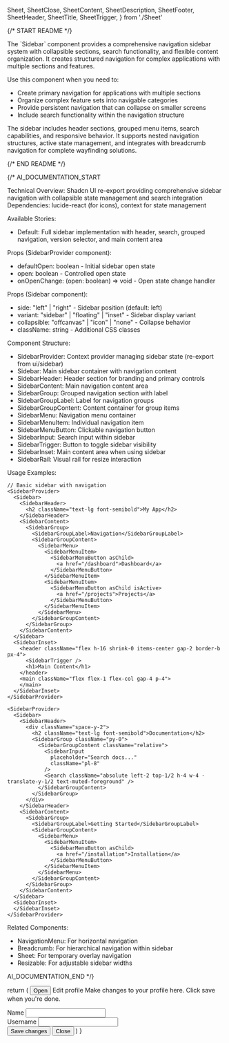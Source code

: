   Sheet,
  SheetClose,
  SheetContent,
  SheetDescription,
  SheetFooter,
  SheetHeader,
  SheetTitle,
  SheetTrigger,
} from './Sheet'

{/* START README */}
<div className="prose prose-sm max-w-none">
The `Sidebar` component provides a comprehensive navigation sidebar system with collapsible sections, search functionality, and flexible content organization. It creates structured navigation for complex applications with multiple sections and features.

Use this component when you need to:

- Create primary navigation for applications with multiple sections
- Organize complex feature sets into navigable categories
- Provide persistent navigation that can collapse on smaller screens
- Include search functionality within the navigation structure

The sidebar includes header sections, grouped menu items, search capabilities, and responsive behavior. It supports nested navigation structures, active state management, and integrates with breadcrumb navigation for complete wayfinding solutions.
</div>
{/* END README */}

{/*
AI_DOCUMENTATION_START

Technical Overview: Shadcn UI re-export providing comprehensive sidebar navigation with collapsible state management and search integration
Dependencies: lucide-react (for icons), context for state management

Available Stories:

- Default: Full sidebar implementation with header, search, grouped navigation, version selector, and main content area

Props (SidebarProvider component):

- defaultOpen: boolean - Initial sidebar open state
- open: boolean - Controlled open state
- onOpenChange: (open: boolean) => void - Open state change handler

Props (Sidebar component):

- side: "left" | "right" - Sidebar position (default: left)
- variant: "sidebar" | "floating" | "inset" - Sidebar display variant
- collapsible: "offcanvas" | "icon" | "none" - Collapse behavior
- className: string - Additional CSS classes

Component Structure:

- SidebarProvider: Context provider managing sidebar state (re-export from ui/sidebar)
- Sidebar: Main sidebar container with navigation content
- SidebarHeader: Header section for branding and primary controls
- SidebarContent: Main navigation content area
- SidebarGroup: Grouped navigation section with label
- SidebarGroupLabel: Label for navigation groups
- SidebarGroupContent: Content container for group items
- SidebarMenu: Navigation menu container
- SidebarMenuItem: Individual navigation item
- SidebarMenuButton: Clickable navigation button
- SidebarInput: Search input within sidebar
- SidebarTrigger: Button to toggle sidebar visibility
- SidebarInset: Main content area when using sidebar
- SidebarRail: Visual rail for resize interaction

Usage Examples:

```tsx
// Basic sidebar with navigation
<SidebarProvider>
  <Sidebar>
    <SidebarHeader>
      <h2 className="text-lg font-semibold">My App</h2>
    </SidebarHeader>
    <SidebarContent>
      <SidebarGroup>
        <SidebarGroupLabel>Navigation</SidebarGroupLabel>
        <SidebarGroupContent>
          <SidebarMenu>
            <SidebarMenuItem>
              <SidebarMenuButton asChild>
                <a href="/dashboard">Dashboard</a>
              </SidebarMenuButton>
            </SidebarMenuItem>
            <SidebarMenuItem>
              <SidebarMenuButton asChild isActive>
                <a href="/projects">Projects</a>
              </SidebarMenuButton>
            </SidebarMenuItem>
          </SidebarMenu>
        </SidebarGroupContent>
      </SidebarGroup>
    </SidebarContent>
  </Sidebar>
  <SidebarInset>
    <header className="flex h-16 shrink-0 items-center gap-2 border-b px-4">
      <SidebarTrigger />
      <h1>Main Content</h1>
    </header>
    <main className="flex flex-1 flex-col gap-4 p-4">
    </main>
  </SidebarInset>
</SidebarProvider>

<SidebarProvider>
  <Sidebar>
    <SidebarHeader>
      <div className="space-y-2">
        <h2 className="text-lg font-semibold">Documentation</h2>
        <SidebarGroup className="py-0">
          <SidebarGroupContent className="relative">
            <SidebarInput
              placeholder="Search docs..."
              className="pl-8"
            />
            <Search className="absolute left-2 top-1/2 h-4 w-4 -translate-y-1/2 text-muted-foreground" />
          </SidebarGroupContent>
        </SidebarGroup>
      </div>
    </SidebarHeader>
    <SidebarContent>
      <SidebarGroup>
        <SidebarGroupLabel>Getting Started</SidebarGroupLabel>
        <SidebarGroupContent>
          <SidebarMenu>
            <SidebarMenuItem>
              <SidebarMenuButton asChild>
                <a href="/installation">Installation</a>
              </SidebarMenuButton>
            </SidebarMenuItem>
          </SidebarMenu>
        </SidebarGroupContent>
      </SidebarGroup>
    </SidebarContent>
  </Sidebar>
  <SidebarInset>
  </SidebarInset>
</SidebarProvider>

```

Related Components:

- NavigationMenu: For horizontal navigation
- Breadcrumb: For hierarchical navigation within sidebar
- Sheet: For temporary overlay navigation
- Resizable: For adjustable sidebar widths

AI_DOCUMENTATION_END
*/}

  return (
    <Sheet>
      <SheetTrigger asChild>
        <Button variant="outline">Open</Button>
      </SheetTrigger>
      <SheetContent>
        <SheetHeader>
          <SheetTitle>Edit profile</SheetTitle>
          <SheetDescription>
            Make changes to your profile here. Click save when you&apos;re done.
          </SheetDescription>
        </SheetHeader>
        <div className="grid flex-1 auto-rows-min gap-6 px-4">
          <div className="grid gap-3">
            <ShadcnLabel htmlFor="sheet-demo-name">Name</ShadcnLabel>
            <Input id="sheet-demo-name" defaultValue="Pedro Duarte" />
          </div>
          <div className="grid gap-3">
            <ShadcnLabel htmlFor="sheet-demo-username">Username</ShadcnLabel>
            <Input id="sheet-demo-username" defaultValue="@peduarte" />
          </div>
        </div>
        <SheetFooter>
          <Button type="submit">Save changes</Button>
          <SheetClose asChild>
            <Button variant="outline">Close</Button>
          </SheetClose>
        </SheetFooter>
      </SheetContent>
    </Sheet>
  )
}
